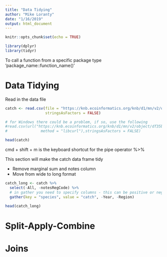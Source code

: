 ```yaml
---
title: "Data Tidying"
author: "Mike Loranty"
date: "1/16/2019"
output: html_document
---
```


```r
knitr::opts_chunk$set(echo = TRUE)
```

```r
library(dplyr)
library(tidyr)
```

To call a function from a specific package type 'package_name::function_name()'

# Data Tidying

Read in the data file

```r
catch <- read.csv(file = "https://knb.ecoinformatics.org/knb/d1/mn/v2/object/df35b.302.1",
                  stringsAsFactors = FALSE)

# for Windows there could be a problem, if so, use the following
#read.csv(url("https://knb.ecoinformatics.org/knb/d1/mn/v2/object/df35b.302.1", 
#               method = "libcurl"),stringsAsFactors = FALSE)

head(catch)
```

cmd + shift + m is the keyboard shortcut for the pipe operator %>%

This section will make the catch data frame tidy

*  Remove marginal sum and notes column 
*  Move from wide to long format 

```r
catch_long <- catch %>%
  select(-All, -notesRegCode) %>% 
  # in gather you need to specify columns - this can be positive or negative
  gather(key = "species", value = "catch", -Year, -Region)

head(catch_long)
```

# Split-Apply-Combine

# Joins
